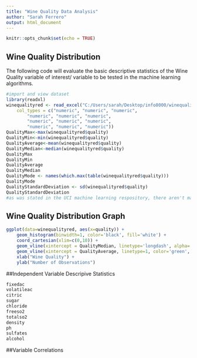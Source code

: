 ```yaml
---
title: "Wine Quality Data Analysis"
author: "Sarah Ferrero"
output: html_document
---
```


```r
knitr::opts_chunk$set(echo = TRUE)
```

## Wine Quality Distribution
The following code will evaluate the basic descriptive statistics of the Wine Quality variable of interest/ variable to be tested in the machine learning algorithms.

```r
#import and view dataset
library(readxl)
winequalityred <- read_excel("C:/Users/sarah/Desktop/info8000/winequalityred.xlsx", 
    col_types = c("numeric", "numeric", "numeric", 
        "numeric", "numeric", "numeric", 
        "numeric", "numeric", "numeric", 
        "numeric", "numeric", "numeric"))
QualityMax<-max(winequalityred$quality)
QualityMin<-min(winequalityred$quality)
QualityAverage<-mean(winequalityred$quality)
QualityMedian<-median(winequalityred$quality)
QualityMax
QualityMin
QualityAverage
QualityMedian
QualityMode <- names(which.max(table(winequalityred$quality)))
QualityMode
QualityStandardDeviation <- sd(winequalityred$quality)
QualityStandardDeviation
#as was stated in the UCI machine learning respository, there aren't many extreme values (very good/very bad wines). most of the wines are "Normal".

```

## Wine Quality Distribution Graph


```r
ggplot(data=winequalityred, aes(x=quality)) +
    geom_histogram(binwidth=1, color='black', fill='white') +
    coord_cartesian(xlim=c(0,10)) +
    geom_vline(xintercept = QualityMedian, linetype='longdash', alpha=.5) +
    geom_vline(xintercept = QualityAverage, linetype=1, color='green', alpha=.5) +
    xlab("Wine Quality") +
    ylab("Number of Observations")
```

##Independent Variable Descripive Statistics
```r
fixedac
volatileac
citric
sugar
chloride
freeso2
totalso2
density
ph
sulfates
alcohol
```
##Variable Correlations
```r

```


